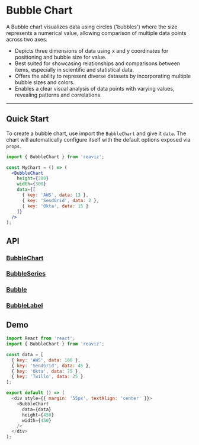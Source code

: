 
<Meta title="Docs/Chart Types/Bubble Chart" />

# Bubble Chart
<div className="doc-story">
  <Canvas sourceState="shown" sourceState="shown" of={BubbleChartStory.Simple} />
</div>

A Bubble chart visualizes data using circles ('bubbles') where the size represents a numerical value, allowing comparison of multiple data points across two axes.

- Depicts three dimensions of data using x and y coordinates for positioning and bubble size for value.
- Best suited for showcasing relationships and comparisons between items, especially in scientific and statistical data.
- Offers the ability to represent diverse datasets by incorporating multiple bubble sizes and colors.
- Enables a clear visual analysis of data points with varying values, revealing patterns and correlations.

---

## Quick Start
To create a bubble chart, use import the `BubbleChart` and give it `data`. The chart
will automatically configure itself with the default options exposed via `props`.

```jsx
import { BubbleChart } from 'reaviz';

const MyChart = () => (
  <BubbleChart
    height={300}
    width={300}
    data={[
      { key: 'AWS', data: 13 },
      { key: 'SendGrid', data: 2 },
      { key: 'Okta', data: 15 }
    ]}
  />
);
```

## API
### [BubbleChart](https://github.com/reaviz/reaviz/blob/master/src/BubbleChart/BubbleChart.tsx)
<ArgTypes of={BubbleChart} />

### [BubbleSeries](https://github.com/reaviz/reaviz/blob/master/src/BubbleChart/BubbleSeries.tsx)
<ArgTypes of={BubbleSeries} />

### [Bubble](https://github.com/reaviz/reaviz/blob/master/src/BubbleChart/Bubble.tsx)
<ArgTypes of={Bubble} />

### [BubbleLabel](https://github.com/reaviz/reaviz/blob/master/src/BubbleChart/BubbleLabel.tsx)
<ArgTypes of={BubbleLabel} />

## Demo

```js codesandbox=reaviz
import React from 'react';
import { BubbleChart } from 'reaviz';

const data = [
  { key: 'AWS', data: 100 },
  { key: 'SendGrid', data: 45 },
  { key: 'Okta', data: 75 },
  { key: 'Twillo', data: 25 }
];

export default () => (
  <div style={{ margin: '55px', textAlign: 'center' }}>
    <BubbleChart
      data={data}
      height={450}
      width={450}
    />
  </div>
);
```
